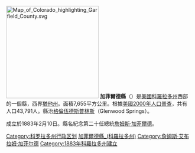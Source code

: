 {{Otheruses|加菲爾德縣|subject=美國華盛頓州的一個縣|other=同名的縣}}
{{Unreferenced|time=2020-04-27T06:15:31+00:00}}
[[File:Map_of_Colorado_highlighting_Garfield_County.svg|250px]]
'''加菲爾德縣'''（{{lang-en|Garfield County}}）是[[美國|美國]][[科羅拉多州|科羅拉多州]]西部的一個縣，西界[[猶他州|猶他州]]。面積7,655平方公里。根據[[美國2000年人口普查|美國2000年人口普查]]，共有人口43,791人。縣治[[格倫伍德斯普林斯_(科羅拉多州)|格倫伍德斯普林斯]]（Glenwood Springs）。

成立於1883年2月10日。縣名紀念第二十任總統[[詹姆斯·加菲爾德|詹姆斯·加菲爾德]]。

{{coord|display=title}}
{{加菲爾德縣 (科羅拉多州)}}
{{Colorado}}
{{normdaten}}
{{DEFAULTSORT:Garfield County, Colorado}}
[[Category:科罗拉多州行政区划|Category:科罗拉多州行政区划]]
[[Category:加菲爾德縣_(科羅拉多州)|]]
[[Category:詹姆斯·艾布拉姆·加菲尔德|Category:詹姆斯·艾布拉姆·加菲尔德]]
[[Category:1883年科羅拉多州建立|Category:1883年科羅拉多州建立]]
{{Colorado-stub}}